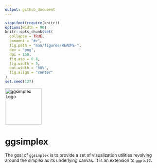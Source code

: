 ```yaml
---
output: github_document
---
```


<!-- README.md is generated from README.Rmd. Please edit that file -->

```r
stopifnot(require(knitr))
options(width = 90)
knitr::opts_chunk$set(
  collapse = TRUE,
  comment = "#>",
  fig.path = "man/figures/README-",
  dev = "png",
  dpi = 150,
  fig.asp = 0.8,
  fig.width = 5,
  out.width = "60%",
  fig.align = "center"
)
set.seed(127)
```

<img src="man/figures/ggsimplex-hexsticker.png" width = 120 alt="ggsimplex Logo"/>

# ggsimplex

<!-- badges: start -->
<!-- badges: end -->

The goal of `ggsimplex` is to provide a set of visualization utilities revolving around the simplex as its underlying canvas.
It is an extension to `ggplot2`.